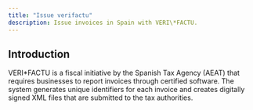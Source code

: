 ```yaml
---
title: "Issue verifactu"
description: Issue invoices in Spain with VERI\*FACTU.
---
```


## Introduction

VERI\*FACTU is a fiscal initiative by the Spanish Tax Agency (AEAT) that requires businesses to report invoices through certified software. The system generates unique identifiers for each invoice and creates digitally signed XML files that are submitted to the tax authorities.